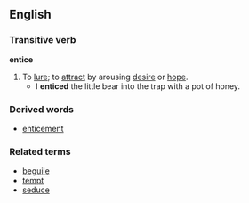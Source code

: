 ==English==
===Transitive verb===
'''entice'''
#To [[lure]]; to [[attract]] by arousing [[desire]] or [[hope]].
#* I '''enticed''' the little bear into the trap with a pot of honey.
===Derived words===
*[[enticement]]
===Related terms===
*[[beguile]]
*[[tempt]]
*[[seduce]]